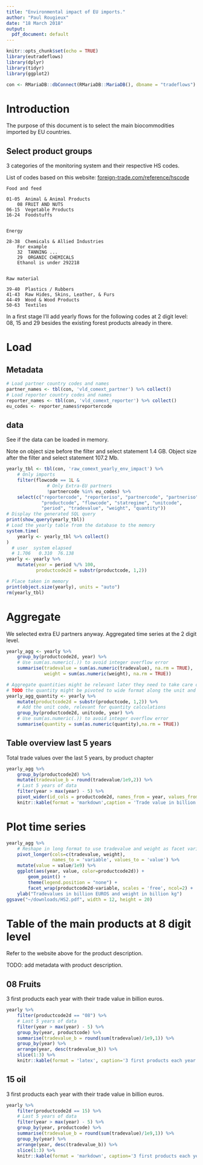 ```yaml
---
title: "Environmental impact of EU imports."
author: "Paul Rougieux"
date: "18 March 2018"
output:
  pdf_document: default
---
```


```r
knitr::opts_chunk$set(echo = TRUE)
library(eutradeflows)
library(dplyr)
library(tidyr)
library(ggplot2)

con <- RMariaDB::dbConnect(RMariaDB::MariaDB(), dbname = "tradeflows")
```


# Introduction


The purpose of this document is to select the main biocommodities imported by EU countries. 


## Select product groups 

3 categories of the monitoring system and their respective HS codes. 

List of codes based on this website:
[foreign-trade.com/reference/hscode](https://www.foreign-trade.com/reference/hscode.htm)


```
Food and feed 

01-05  Animal & Animal Products
    08 FRUIT AND NUTS
06-15  Vegetable Products
16-24  Foodstuffs


Energy 

28-38  Chemicals & Allied Industries
    For example
    32	TANNING ...
    29	ORGANIC CHEMICALS
    Ethanol is under 292218


Raw material

39-40  Plastics / Rubbers
41-43  Raw Hides, Skins, Leather, & Furs
44-49  Wood & Wood Products
50-63  Textiles 
```


In a first stage I'll add yearly flows for the following codes at 2 digit level:
08, 15 and 29 besides the existing forest products already in there. 


# Load 

## Metadata

```r
# Load partner country codes and names
partner_names <- tbl(con, 'vld_comext_partner') %>% collect()
# Load reporter country codes and names
reporter_names <- tbl(con, 'vld_comext_reporter') %>% collect()
eu_codes <- reporter_names$reportercode
```


## data
See if the data can be loaded in memory. 


Note on object size before the filter and select statement 1.4 GB.
Object size after the filter and select statement 107.2 Mb.

```r
yearly_tbl <- tbl(con, 'raw_comext_yearly_env_impact') %>% 
    # Only imports
    filter(flowcode == 1L &
               # Only Extra-EU partners
               !partnercode %in% eu_codes) %>% 
    select(c("reportercode", "reporteriso", "partnercode", "partneriso", 
             "productcode", "flowcode", "statregime", "unitcode", 
             "period", "tradevalue", "weight", "quantity"))
# Display the generated SQL query
print(show_query(yearly_tbl))
# Load the yearly table from the database to the memory
system.time(
    yearly <- yearly_tbl %>% collect()
)
  # user  system elapsed 
  # 1.706   0.310  76.138 
yearly <- yearly %>% 
    mutate(year = period %/% 100,
           productcode2d = substr(productcode, 1,2)) 

# Place taken in memory
print(object.size(yearly), units = "auto")
rm(yearly_tbl)
```

# Aggregate

We selected extra EU partners anyway. 
Aggregated time series at the 2 digit level. 
```r
yearly_agg <- yearly %>% 
    group_by(productcode2d, year) %>% 
    # Use sum(as.numeric(.)) to avoid integer overflow error
    summarise(tradevalue = sum(as.numeric(tradevalue), na.rm = TRUE),
              weight = sum(as.numeric(weight), na.rm = TRUE))

# Aggregate quantities might be relevant later they need to take care of units
# TODO the quantity might be pivoted to wide format along the unit and joined with the yearly_agg data frame.
yearly_agg_quantity <- yearly %>% 
    mutate(productcode2d = substr(productcode, 1,2)) %>% 
    # Add the unit code, relevant for quantity calculations
    group_by(productcode2d, unitcode, year) %>% 
    # Use sum(as.numeric(.)) to avoid integer overflow error
    summarise(quantity = sum(as.numeric(quantity),na.rm = TRUE))
```


## Table overview last 5 years
Total trade values over the last 5 years, by product chapter


```r
yearly_agg %>% 
    group_by(productcode2d) %>% 
    mutate(tradevalue_b = round(tradevalue/1e9,2)) %>% 
    # Last 5 years of data
    filter(year > max(year) - 5) %>% 
    pivot_wider(id_cols = productcode2d, names_from = year, values_from = tradevalue_b) %>% 
    knitr::kable(format = 'markdown',caption = 'Trade value in billion euros')
```



# Plot time series

```r
yearly_agg %>% 
    # Reshape in long format to use tradevalue and weight as facet variables
    pivot_longer(cols=c(tradevalue, weight), 
                 names_to = 'variable', values_to = 'value') %>% 
    mutate(value = value/1e9) %>% 
    ggplot(aes(year, value, color=productcode2d)) +
        geom_point() +
        theme(legend.position = "none") +
        facet_wrap(productcode2d~variable, scales = 'free', ncol=2) +
    ylab("Tradevalues in billion EUROS and weight in billion kg")
ggsave("~/downloads/HS2.pdf", width = 12, height = 20)
```





# Table of the main products at 8 digit level



Refer to the website above for the product description. 

TODO: add metadata with product description. 


## 08 Fruits
3 first products each year with their trade value in billion euros.

```r
yearly %>% 
    filter(productcode2d == "08") %>% 
    # Last 5 years of data
    filter(year > max(year) - 5) %>% 
    group_by(year, productcode) %>% 
    summarise(tradevalue_b = round(sum(tradevalue)/1e9,1)) %>% 
    group_by(year) %>% 
    arrange(year, desc(tradevalue_b)) %>% 
    slice(1:3) %>% 
    knitr::kable(format = 'latex', caption='3 first products each year with their trade value in billion euros.')
```

## 15 oil 

3 first products each year with their trade value in billion euros.

```r
yearly %>% 
    filter(productcode2d == 15) %>% 
    # Last 5 years of data
    filter(year > max(year) - 5) %>% 
    group_by(year, productcode) %>% 
    summarise(tradevalue_b = round(sum(tradevalue)/1e9,1)) %>% 
    group_by(year) %>% 
    arrange(year, desc(tradevalue_b)) %>% 
    slice(1:3) %>% 
    knitr::kable(format = 'markdown', caption='3 first products each year with their trade value in billion euros.')
```

